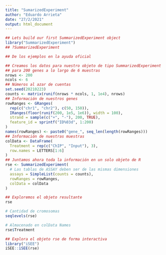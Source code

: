 ```yaml
---
title: "SumarizedExperiment"
author: "Eduardo Arrieta"
date: "27/2/2021"
output: html_document
---
```


```r
## Lets build our first SummarizedExperiment object
library("SummarizedExperiment")
## ?SummarizedExperiment
```

```r
## De los ejemplos en la ayuda oficial

## Creamos los datos para nuestro objeto de tipo SummarizedExperiment
## para 200 genes a lo largo de 6 muestras
nrows <- 200
ncols <- 6
## Números al azar de cuentas
set.seed(20210223)
counts <- matrix(runif(nrows * ncols, 1, 1e4), nrows)
## Información de nuestros genes
rowRanges <- GRanges(
  rep(c("chr1", "chr2"), c(50, 150)),
  IRanges(floor(runif(200, 1e5, 1e6)), width = 100),
  strand = sample(c("+", "-"), 200, TRUE),
  feature_id = sprintf("ID%03d", 1:200)
)
names(rowRanges) <- paste0("gene_", seq_len(length(rowRanges)))
## Información de nuestras muestras
colData <- DataFrame(
  Treatment = rep(c("ChIP", "Input"), 3),
  row.names = LETTERS[1:6]
)
## Juntamos ahora toda la información en un solo objeto de R
rse <- SummarizedExperiment(
  # Las tablas de ASSAY deben ser de las mismas dimensiones
  assays = SimpleList(counts = counts),
  rowRanges = rowRanges,
  colData = colData
)
```

```r
## Exploremos el objeto resultante
rse
```

```r
# Cantidad de cromosomas
seqlevels(rse)
```

```r
# Almacenado en colData Names
rse$Treatment
```

```r
## Explora el objeto rse de forma interactiva
library("iSEE")
iSEE::iSEE(rse)
```
